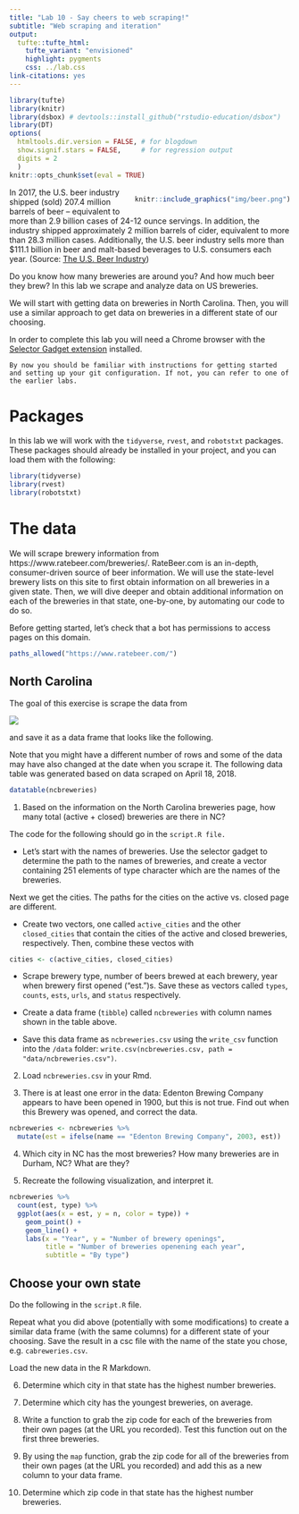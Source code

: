 ```yaml
---
title: "Lab 10 - Say cheers to web scraping!"
subtitle: "Web scraping and iteration"
output: 
  tufte::tufte_html:
    tufte_variant: "envisioned"
    highlight: pygments
    css: ../lab.css
link-citations: yes
---
```


```r
library(tufte)
library(knitr)
library(dsbox) # devtools::install_github("rstudio-education/dsbox")
library(DT)
options(
  htmltools.dir.version = FALSE, # for blogdown
  show.signif.stars = FALSE,     # for regression output
  digits = 2
  )
knitr::opts_chunk$set(eval = TRUE)
```

<div style= "float:right;position: relative; margin-left: 20px">
```r
knitr::include_graphics("img/beer.png")
```
</div>

In 2017, the U.S. beer industry shipped (sold) 207.4 million barrels of beer – equivalent to more than 2.9 billion cases of 24-12 ounce servings. In addition, the industry shipped approximately 2 million barrels of cider, equivalent to more than 28.3 million cases. Additionally, the U.S. beer industry sells more than $111.1 billion in beer and malt-based beverages to U.S. consumers each year. (Source: [The U.S. Beer Industry]( https://www.nbwa.org/resources/industry-fast-facts))

Do you know how many breweries are around you? And how much beer they brew? In this lab we scrape and analyze data on US breweries.

We will start with getting data on breweries in North Carolina. Then, you will use a similar approach to get data on breweries in a different state of our choosing.

In order to complete this lab you will need a Chrome browser with the [Selector Gadget extension](http://selectorgadget.com/) installed.

```marginfigure
By now you should be familiar with instructions for getting started and setting up your git configuration. If not, you can refer to one of the earlier labs.
```

# Packages

In this lab we will work with the `tidyverse`, `rvest`, and `robotstxt` packages. These packages should already be installed in your project, and you can load them with the following:

```r
library(tidyverse) 
library(rvest)
library(robotstxt)
```

# The data

We will scrape brewery information from https://www.ratebeer.com/breweries/. RateBeer.com is an in-depth, consumer-driven source of beer information. We will use the state-level brewery lists on this site to first obtain information on all breweries in a given state. Then, we will dive deeper and obtain additional information on each of the breweries in that state, one-by-one, by automating our code to do so.

Before getting started, let's check that a bot has permissions to access pages on this domain.

```r
paths_allowed("https://www.ratebeer.com/")
```

## North Carolina

The goal of this exercise is scrape the data from

![](img/ncbreweries.png)

and save it as a data frame that looks like the following.

Note that you might have a different number of rows and some of the data 
may have also changed at the date when you scrape it. The following data table 
was generated based on data scraped on April 18, 2018.

```r
datatable(ncbreweries)
```

1. Based on the information on the North Carolina breweries page, how many total (active + closed) breweries are there in NC?

The code for the following should go in the `script.R file.`

- Let's start with the names of breweries. Use the selector gadget to determine the path to the names of breweries, and create a vector containing 251 elements of type character which are the names of the breweries.

Next we get the cities. The paths for the cities on the active vs. closed page are different.

- Create two vectors, one called `active_cities` and the other `closed_cities` that contain the cities of the active and closed breweries, respectively. Then, combine these vectos with 

```r
cities <- c(active_cities, closed_cities)
```

- Scrape brewery type, number of beers brewed at each brewery, year when brewery first opened ("est.")s. Save these as vectors called `types`, `counts`, `ests`,  `urls`, and `status` respectively.

- Create a data frame (`tibble`) called `ncbreweries` with column names shown in the table above.

- Save this data frame as `ncbreweries.csv` using the `write_csv` function into the `/data` folder: `write.csv(ncbreweries.csv, path = "data/ncbreweries.csv")`.

2. Load `ncbreweries.csv` in your Rmd.

3. There is at least one error in the data: Edenton Brewing Company appears to have been opened in 1900, but this is not true. Find out when this Brewery was opened, and correct the data.

```r
ncbreweries <- ncbreweries %>%
  mutate(est = ifelse(name == "Edenton Brewing Company", 2003, est))
```

4. Which city in NC has the most breweries? How many breweries are in Durham, NC? What are they?

5. Recreate the following visualization, and interpret it.

```r
ncbreweries %>%
  count(est, type) %>%
  ggplot(aes(x = est, y = n, color = type)) +
    geom_point() +
    geom_line() +
    labs(x = "Year", y = "Number of brewery openings",
         title = "Number of breweries openening each year",
         subtitle = "By type")
```

## Choose your own state

Do the following in the `script.R` file.

Repeat what you did above (potentially with some modifications) to create a similar data frame (with the same columns) for a different state of your choosing. Save the result in a csc file with the name of the state you chose, e.g. `cabreweries.csv`.

Load the new data in the R Markdown.

6. Determine which city in that state has the highest number breweries.

7. Determine which city has the youngest breweries, on average.

8. Write a function to grab the zip code for each of the breweries from their own pages (at the URL you recorded). Test this function out on the first three breweries.

9. By using the `map` function, grab the zip code for all of the breweries from their own pages (at the URL you recorded) and add this as a new column to your data frame.

10. Determine which zip code in that state has the highest number breweries.
